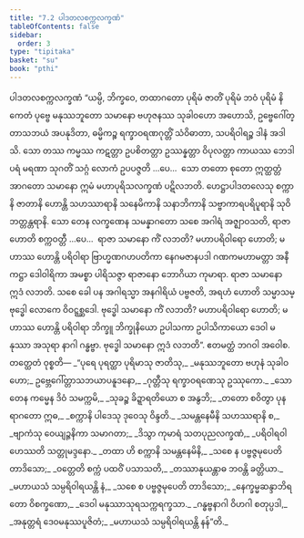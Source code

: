 ```yaml
---
title: "7.2 ပါဒတလစက္ကလက္ခဏံ"
tableOfContents: false
sidebar:
  order: 3
type: "tipitaka"
basket: "su"
book: "pthi"
---
```



<DynamicBreadcrumb />

<Paragraph number="415" type="center" book="pthi">
<Emphasis>ပါဒတလစက္ကလက္ခဏံ</Emphasis>
</Paragraph>

<Division number="204" book="pthi" e="ch" v="8" p="121">

<Paragraph number="416" book="pthi">
“ယမ္ပိ, ဘိက္ခဝေ, တထာဂတော ပုရိမံ ဇာတိံ ပုရိမံ ဘဝံ ပုရိမံ နိကေတံ ပုဗ္ဗေ မနုဿဘူတော သမာနော ဗဟုဇနဿ သုခါဝဟော အဟောသိ, ဥဗ္ဗေဂေါ်တ္တာသဘယံ အပနုဒိတာ, ဓမ္မိကဉ္စ ရက္ခာဝရဏဂုတ္တိံ သံဝိဓာတာ, သပရိဝါရဉ္စ ဒါနံ အဒါသိ. သော တဿ ကမ္မဿ ကဋတ္တာ ဥပစိတတ္တာ ဥဿန္နတ္တာ ဝိပုလတ္တာ ကာယဿ ဘေဒါ ပရံ မရဏာ သုဂတိံ သဂ္ဂံ လောကံ ဥပပဇ္ဇတိ …ပေ…  သော တတော စုတော ဣတ္ထတ္တံ အာဂတော သမာနော ဣမံ မဟာပုရိသလက္ခဏံ ပဋိလဘတိ. ဟေဋ္ဌာပါဒတလေသု စက္ကာနိ ဇာတာနိ ဟောန္တိ သဟဿာရာနိ သနေမိကာနိ သနာဘိကာနိ သဗ္ဗာကာရပရိပူရာနိ သုဝိဘတ္တန္တရာနိ.
</Paragraph>

<Paragraph number="417" book="pthi">
သော တေန လက္ခဏေန သမန္နာဂတော သစေ အဂါရံ အဇ္ဈာဝသတိ, ရာဇာ ဟောတိ စက္ကဝတ္တီ …ပေ…  ရာဇာ သမာနော ကိံ လဘတိ? မဟာပရိဝါရော ဟောတိ; မဟာဿ ဟောန္တိ ပရိဝါရာ ဗြာဟ္မဏဂဟပတိကာ နေဂမဇာနပဒါ ဂဏကမဟာမတ္တာ အနီကဋ္ဌာ ဒေါဝါရိကာ အမစ္စာ ပါရိသဇ္ဇာ ရာဇာနော ဘောဂိယာ ကုမာရာ. ရာဇာ သမာနော ဣဒံ လဘတိ. သစေ ခေါ ပန အဂါရသ္မာ အနဂါရိယံ ပဗ္ဗဇတိ, အရဟံ ဟောတိ သမ္မာသမ္ဗုဒ္ဓေါ လောကေ ဝိဝဋ္ဋစ္ဆဒေါ. ဗုဒ္ဓေါ သမာနော ကိံ လဘတိ? မဟာပရိဝါရော ဟောတိ; မဟာဿ ဟောန္တိ ပရိဝါရာ ဘိက္ခူ ဘိက္ခုနိယော ဥပါသကာ ဥပါသိကာယော ဒေဝါ မနုဿာ အသုရာ နာဂါ ဂန္ဓဗ္ဗာ. ဗုဒ္ဓေါ သမာနော ဣဒံ လဘတိ”. ဧတမတ္ထံ ဘဂဝါ အဝေါစ.
</Paragraph>

</Division>
<Division number="205" book="pthi" e="ch" v="8" p="121">

<Paragraph number="418" book="pthi">
တတ္ထေတံ ဝုစ္စတိ—
</Paragraph>

<Paragraph number="419" type="verses" book="pthi">
_“ပုရေ ပုရတ္ထာ ပုရိမာသု ဇာတိသု,_  
_မနုဿဘူတော ဗဟုနံ သုခါဝဟော;_  
ဥဗ္ဘေဂေါ်တ္တာသဘယာပနူဒနော,_  
_ဂုတ္တီသု ရက္ခာဝရဏေသု ဥဿုကော._  

</Paragraph>

<Paragraph number="420" type="verses" book="pthi">
_သော တေန ကမ္မေန ဒိဝံ သမက္ကမိ,_  
_သုခဉ္စ ခိဍ္ဍာရတိယော စ အနွဘိ;_  
_တတော စဝိတွာ ပုနရာဂတော ဣဓ,_  
_စက္ကာနိ ပါဒေသု ဒုဝေသု ဝိန္ဒတိ._  

</Paragraph>

<Paragraph number="421" type="verses" book="pthi">
_သမန္တနေမီနိ သဟဿရာနိ စ,_  
_ဗျာကံသု ဝေယျဉ္ဇနိကာ သမာဂတာ;_  
_ဒိသွာ ကုမာရံ သတပုညလက္ခဏံ,_  
_ပရိဝါရဝါ ဟေဿတိ သတ္တုမဒ္ဒနော._  

</Paragraph>

<Paragraph number="422" type="verses" book="pthi">
_တထာ ဟိ စက္ကာနိ သမန္တနေမိနိ,_  
_သစေ န ပဗ္ဗဇ္ဇမုပေတိ တာဒိသော;_  
_ဝတ္တေတိ စက္ကံ ပထဝိံ ပသာသတိ,_  
_တဿာနုယန္တာဓ ဘဝန္တိ ခတ္တိယာ._  

</Paragraph>

<Paragraph number="423" type="verses" book="pthi">
_မဟာယသံ သမ္ပရိဝါရယန္တိ နံ,_  
_သစေ စ ပဗ္ဗဇ္ဇမုပေတိ တာဒိသော;_  
_နေက္ခမ္မဆန္ဒာဘိရတော ဝိစက္ခဏော,_  
_ဒေဝါ မနုဿာသုရသက္ကရက္ခသာ._  

</Paragraph>

<Paragraph number="424" type="verses" book="pthi">
_ဂန္ဓဗ္ဗနာဂါ ဝိဟဂါ စတုပ္ပဒါ,_  
_အနုတ္တရံ ဒေဝမနုဿပူဇိတံ;_  
_မဟာယသံ သမ္ပရိဝါရယန္တိ နန်”တိ._
</Paragraph>
</Division>